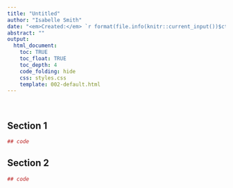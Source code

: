 ```yaml
---
title: "Untitled"
author: "Isabelle Smith"
date: "<em>Created:</em> `r format(file.info(knitr::current_input())$ctime, '%d %b %Y')` <br> <em>Updated:</em> `r format(Sys.Date(), '%d %b %Y')`"
abstract: ""
output:
  html_document:
    toc: TRUE
    toc_float: TRUE
    toc_depth: 4
    code_folding: hide
    css: styles.css
    template: 002-default.html
---
```


&nbsp;



## Section 1

```r

## code

```



## Section 2

```r

## code

```


